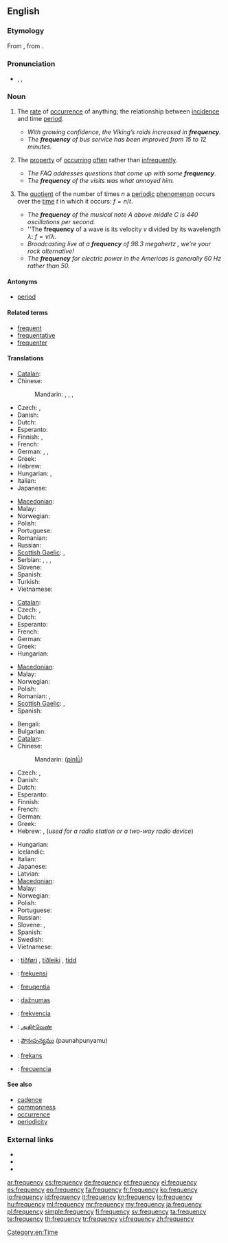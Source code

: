 {{wikipedia|Frequency (disambiguation)}}
==English==

===Etymology===
From {{etyl|la}} {{term|frequentia|lang=la}}, from {{term|frequens|lang=la}}.

===Pronunciation===
* {{enPR|frĕʹkwən-sē}}, {{IPA|/ˈfriːkwənsi/}}, {{SAMPA|/"fri:kw@nsi/}}

===Noun===
{{en-noun|frequenc|ies}}

# {{uncountable}} The [[rate]] of [[occurrence]] of anything; the relationship between [[incidence]] and time [[period]].
#* ''With growing confidence, the Viking’s raids increased in '''frequency'''.''
#* ''The '''frequency''' of bus service has been improved from 15 to 12 minutes.''
# {{uncountable}} The [[property]] of [[occur]]ring [[often]] rather than [[infrequently]].
#* ''The FAQ addresses questions that come up with some '''frequency'''.''
#* ''The '''frequency''' of the visits was what annoyed him.''
# {{countable}} The [[quotient]] of the number of times <math>n</math> a [[periodic]] [[phenomenon]] occurs over the [[time]] <math>t</math> in which it occurs: <math>f = n / t</math>.
#* ''The '''frequency''' of the musical note A above middle C is 440 oscillations per second.''
#* ''The '''frequency''' of a wave is its velocity <math>v</math> divided by its wavelength <math>\lambda</math>: <math>f = v / \lambda</math>.
#* ''Broadcasting live at a '''frequency''' of 98.3 megahertz<!--fictional station-->, we’re your rock alternative!''
#* ''The '''frequency''' for electric power in the Americas is generally 60 Hz rather than 50.''

====Antonyms====
* {{sense|rate of occurrence}} [[period]]

====Related terms====
* [[frequent]]
* [[frequentative]]
* [[frequenter]]

====Translations====
{{trans-top|rate of occurrence of anything}}
* [[Catalan]]: {{t|ca|freqüència|f}}
* Chinese:
*: Mandarin: {{t|zh|頻率|sc=Hani}}, {{t|zh|频率|tr=pínlǜ|sc=Hani}}, {{t|zh|頻度|sc=Hani}}, {{t|zh|频度|tr=píndù|sc=Hani}}
* Czech: {{t-|cs|četnost|n}}, {{t-|cs|frekvence|f}}
* Danish: {{t+|da|hyppighed|c}}
* Dutch: {{t+|nl|frequentie|f}}
* Esperanto: {{t-|eo|ofto|xs=Esperanto}}
* Finnish: {{t|fi|taajuus}}, {{qualifier|statistical}} {{t|fi|frekvenssi}}
* French: {{t+|fr|fréquence|f}}
* German: {{t|de|Häufigkeit|f}}, {{t|de|Frequenz|f}}, {{t|de|Regelmäßigkeit|f}}
* Greek: {{t|el|συχνότητα|f|tr=sychnótita}}
* Hebrew: {{t|he|תדירות|f|tr=tedirút}}
* Hungarian: {{t+|hu|gyakoriság}}, {{t|hu|ismétlődés}}
* Italian: {{t+|it|frequenza|f}}
* Japanese: {{t|ja|頻度|tr=ひんど, hindo|sc=Jpan}}
{{trans-mid}}
* [[Macedonian]]: {{t|mk|честота|f|tr=čéstota}}
* Malay: {{t|ms|kekerapan|xs=Malay}}
* Norwegian: {{t|no|hyppighet|m}}
* Polish: {{t|pl|częstość|f}}
* Portuguese: {{t+|pt|frequência|f}}
* Romanian: {{t|ro|frecvență|f}}
* Russian: {{t+|ru|частота|f|tr=častotá}}
* [[Scottish Gaelic]]: {{t-|gd|bitheantas|m|xs=Scottish Gaelic}}, {{t-|gd|tricead|m|xs=Scottish Gaelic}}
* Serbian: {{t|sr|učestalost|f|sc=Cyrl}}, {{t|sr|čestoća|f|sc=Cyrl}}, {{t|sr|čestost|f|sc=Cyrl}}, {{t|sr|učestanost|sc=Cyrl}}
* Slovene: {{t|sl|pogostost|f}}
* Spanish: {{t|es|frecuencia|f}}
* Turkish: {{t|tr|frekans}}
* Vietnamese: {{t|vi|tính thường xuyên}}
{{trans-bottom}}

{{trans-top|property of occurring often rather than infrequently}}
* [[Catalan]]: {{t|ca|freqüència|f}}
* Czech: {{t-|cs|častost|n}}, {{t-|cs|frekvence|f}}
* Dutch: {{t-|nl|regelmaat|m|f}}
* Esperanto: {{t-|eo|ofteco|xs=Esperanto}}
* French: {{t+|fr|fréquence|f}}
* German: {{t|de|Häufigkeit|f}}
* Greek: {{t|el|συχνότητα|f|tr=sychnótita}}
* Hungarian: {{t+|hu|gyakoriság}}
{{trans-mid}}
* [[Macedonian]]: {{t|mk|честота|f|tr=čéstota}}
* Malay: {{t|ms|kekerapan|xs=Malay}}
* Norwegian: {{t|no|hyppighet|m}}
* Polish: {{t|pl|częstość|f}}
* Romanian: {{t|ro|desime|f}}, {{t|ro|frecvență|f}}
* [[Scottish Gaelic]]: {{t-|gd|bitheantas|m|xs=Scottish Gaelic}}, {{t-|gd|tricead|m|xs=Scottish Gaelic}}
* Spanish: {{t+|es|frecuencia|f}}
{{trans-bottom}}

{{trans-top|number of occurrences divided by time}}
* Bengali: {{t|bn|কম্পাঙ্ক|sc=Beng|xs=Bengali}}
* Bulgarian: {{t+|bg|честота|f|tr=cestota}}
* [[Catalan]]: {{t|ca|freqüència|f}}
* Chinese:
*: Mandarin: {{zh-ts|頻率|频率}} ([[pín]][[lǜ]])
* Czech: {{t-|cs|frekvence|f}}, {{t-|cs|kmitočet|m}} {{qualifier|of radio frequency}}
* Danish: {{t-|da|frekvens|n}}
* Dutch: {{t+|nl|frequentie|f}}
* Esperanto: {{t-|eo|frekvenco|xs=Esperanto}}
* Finnish: {{t-|fi|taajuus}}
* French: {{t+|fr|fréquence|f}}
* German: {{t+|de|Frequenz|f}}
* Greek: {{t|el|συχνότητα|f|tr=sykhnótita|sc=Grek}}
* Hebrew: {{t|he|תדירות|f|tr=tedirút}}, {{t|he|תדר|m|tr=téder}} (''used for a radio station or a two-way radio device'')
{{trans-mid}}
* Hungarian: {{t+|hu|frekvencia}}
* Icelandic: {{t|is|tíðni|f}}
* Italian: {{t+|it|frequenza|f}}
* Japanese: {{t|ja|周波数|tr=shūhasū|sc=Jpan}}
* Latvian: {{t-|lv|frekvence|f|xs=Latvian}}
* [[Macedonian]]: {{t-|mk|фреквенција|f|tr=frekvéncija}}
* Malay: {{t|ms|frekuensi|xs=Malay}}
* Norwegian: {{t+|no|frekvens|m}}
* Polish: {{t+|pl|częstotliwość|f}}
* Portuguese: {{t+|pt|frequência|f}}
* Russian: {{t+|ru|частота|f|tr=častotá}}
* Slovene: {{t+|sl|frekvenca|f}}, {{t|sl|pogostost|f}}
* Spanish: {{t+|es|frecuencia|f}}
* Swedish: {{t+|sv|frekvens}}
* Vietnamese: {{t+|vi|tần số|xs=Vietnamese}}
{{trans-bottom}}

{{checktrans-top}}
* {{ttbc|fo}}: [[tíðføri]] {{n}}, [[tíðleiki]] {{m}}, [[tídd]] {{f}}
* {{ttbc|id}}: [[frekuensi]]
* {{ttbc|la}}: [[freuqentia]] {{f}}
* {{ttbc|lt}}: [[dažnumas]]
{{trans-mid}}
* {{ttbc|sk}}: [[frekvencia]] {{f}}
* {{ttbc|ta}}: [[அதிர்வெண்]]
* {{ttbc|te}}: [[పౌనఃపున్యము]] (paunahpunyamu)
* {{ttbc|tr}}: [[frekans]]
* {{ttbc|es}}: [[frecuencia]]
{{trans-bottom}}

====See also====
* [[cadence]]
* [[commonness]]
* [[occurrence]]
* [[periodicity]]

===External links===
* {{R:Webster 1913}}
* {{R:Century 1911}}
* {{R:OneLook}}

[[Category:en:Time]]

[[ar:frequency]]
[[cs:frequency]]
[[de:frequency]]
[[et:frequency]]
[[el:frequency]]
[[es:frequency]]
[[eo:frequency]]
[[fa:frequency]]
[[fr:frequency]]
[[ko:frequency]]
[[io:frequency]]
[[id:frequency]]
[[it:frequency]]
[[kn:frequency]]
[[lo:frequency]]
[[hu:frequency]]
[[ml:frequency]]
[[mr:frequency]]
[[my:frequency]]
[[ja:frequency]]
[[pl:frequency]]
[[simple:frequency]]
[[fi:frequency]]
[[sv:frequency]]
[[ta:frequency]]
[[te:frequency]]
[[th:frequency]]
[[tr:frequency]]
[[vi:frequency]]
[[zh:frequency]]